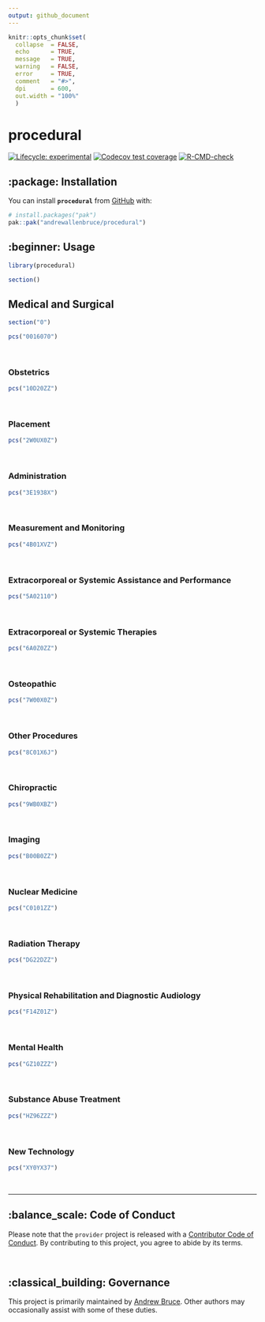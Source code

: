```yaml
---
output: github_document
---
```


<!-- README.md is generated from README.Rmd. Please edit that file -->

```r
knitr::opts_chunk$set(
  collapse  = FALSE,
  echo      = TRUE,
  message   = TRUE, 
  warning   = FALSE,
  error     = TRUE,
  comment   = "#>",
  dpi       = 600, 
  out.width = "100%"
  )
```

# procedural

<!-- badges: start -->
[![Lifecycle: experimental](https://img.shields.io/badge/lifecycle-experimental-orange.svg)](https://lifecycle.r-lib.org/articles/stages.html#experimental)
[![Codecov test coverage](https://codecov.io/gh/andrewallenbruce/procedural/branch/main/graph/badge.svg)](https://app.codecov.io/gh/andrewallenbruce/procedural?branch=main)
[![R-CMD-check](https://github.com/andrewallenbruce/procedural/actions/workflows/R-CMD-check.yaml/badge.svg)](https://github.com/andrewallenbruce/procedural/actions/workflows/R-CMD-check.yaml)
<!-- badges: end -->

## :package: Installation

You can install __`procedural`__ from [GitHub](https://github.com/) with:

``` r
# install.packages("pak")
pak::pak("andrewallenbruce/procedural")
```

## :beginner: Usage

```r
library(procedural)
```


```r
section()
```


## Medical and Surgical

```r
section("0")

pcs("0016070")
```

<br>

### Obstetrics

```r
pcs("10D20ZZ")
```

<br>

### Placement

```r
pcs("2W0UX0Z")
```

<br>

### Administration

```r
pcs("3E1938X")
```

<br>

### Measurement and Monitoring

```r
pcs("4B01XVZ")
```

<br>

### Extracorporeal or Systemic Assistance and Performance

```r
pcs("5A02110")
```

<br>

### Extracorporeal or Systemic Therapies

```r
pcs("6A0Z0ZZ")
```

<br>

### Osteopathic

```r
pcs("7W00X0Z")
```

<br>

### Other Procedures

```r
pcs("8C01X6J")
```

<br>

### Chiropractic

```r
pcs("9WB0XBZ")
```

<br>

### Imaging

```r
pcs("B00B0ZZ")
```

<br>

### Nuclear Medicine

```r
pcs("C0101ZZ")
```
<br>

### Radiation Therapy

```r
pcs("DG22DZZ")
```


<br>

### Physical Rehabilitation and Diagnostic Audiology

```r
pcs("F14Z01Z")
```

<br>

### Mental Health

```r
pcs("GZ10ZZZ")
```

<br>

### Substance Abuse Treatment

```r
pcs("HZ96ZZZ")
```

<br>

### New Technology

```r
pcs("XY0YX37")
```

<br>

------------------------------------------------------------------------------

## :balance_scale: Code of Conduct

Please note that the `provider` project is released with a [Contributor Code of Conduct](https://andrewallenbruce.github.io/procedural/CODE_OF_CONDUCT.html). By contributing to this project, you agree to abide by its terms.

<br>

## :classical_building: Governance

This project is primarily maintained by [Andrew Bruce](https://github.com/andrewallenbruce). Other authors may occasionally assist with some of these duties.
